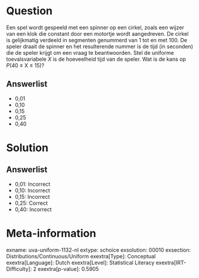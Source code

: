 Question
========

Een spel wordt gespeeld met een spinner op een cirkel, zoals een wijzer
van een klok die constant door een motortje wordt aangedreven. De cirkel
is gelijkmatig verdeeld in segmenten genummerd van 1 tot en met 100. De
speler draait de spinner en het resulterende nummer is de tijd (in
seconden) die de speler krijgt om een vraag te beantwoorden. Stel de
uniforme toevalsvariabele *X* is de hoeveelheid tijd van de speler. Wat
is de kans op *P*(40 ≤ X ≤ 15)?

Answerlist
----------

* 0,01
* 0,10
* 0,15
* 0,25
* 0,40

Solution
========

Answerlist
----------

* 0,01: Incorrect
* 0,10: Incorrect
* 0,15: Incorrect
* 0,25: Correct
* 0,40: Incorrect

Meta-information
================
exname: uva-uniform-1132-nl
extype: schoice
exsolution: 00010
exsection: Distributions/Continuous/Uniform
exextra[Type]: Conceptual
exextra[Language]: Dutch
exextra[Level]: Statistical Literacy
exextra[IRT-Difficulty]: 2
exextra[p-value]: 0.5905
